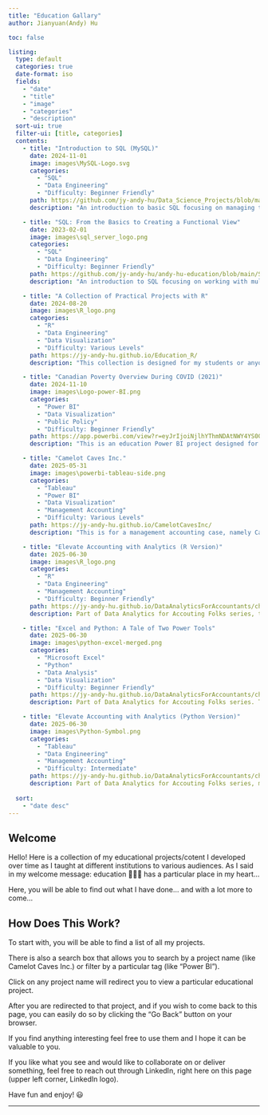 ```yaml
---
title: "Education Gallary"
author: Jianyuan(Andy) Hu

toc: false

listing: 
  type: default
  categories: true
  date-format: iso
  fields: 
    - "date"
    - "title"
    - "image"
    - "categories"
    - "description"
  sort-ui: true
  filter-ui: [title, categories]
  contents: 
    - title: "Introduction to SQL (MySQL)"
      date: 2024-11-01
      image: images\MySQL-Logo.svg
      categories: 
        - "SQL"
        - "Data Engineering"
        - "Difficulty: Beginner Friendly"
      path: https://github.com/jy-andy-hu/Data_Science_Projects/blob/main/What_to_Do_with_Wheat/What_to_Do_with_Wheat_R_Version.ipynb
      description: "An introduction to basic SQL focusing on managing tables, data wrangling, with the context of MySQL."

    - title: "SQL: From the Basics to Creating a Functional View"
      date: 2023-02-01
      image: images\sql_server_logo.png
      categories: 
        - "SQL"
        - "Data Engineering"
        - "Difficulty: Beginner Friendly"
      path: https://github.com/jy-andy-hu/andy-hu-education/blob/main/SQL/AdventureWorks/SQL_Basics_Create_Useful_Compensation_View.ipynb
      description: "An introduction to SQL focusing on working with multuple tables in an enterprise schema, with the context of T-SQL"

    - title: "A Collection of Practical Projects with R"
      date: 2024-08-20
      image: images\R_logo.png
      categories: 
        - "R"
        - "Data Engineering"
        - "Data Visualization"
        - "Difficulty: Various Levels"
      path: https://jy-andy-hu.github.io/Education_R/
      description: "This collection is designed for my students or anyone who want to be productive and analytical with R through a series of practical data projects."

    - title: "Canadian Poverty Overview During COVID (2021)"
      date: 2024-11-10
      image: images\Logo-power-BI.png
      categories: 
        - "Power BI"
        - "Data Visualization"
        - "Public Policy"
        - "Difficulty: Beginner Friendly"
      path: https://app.powerbi.com/view?r=eyJrIjoiNjlhYThmNDAtNWY4YS00ZTFkLTlkMDYtZjJmYTQwNzZjNWI5IiwidCI6IjJlYTIwYzQ3LTNlZjUtNDNkNy1iZWQ3LWIwNDBmYzBhMzkyNiIsImMiOjZ9
      description: "This is an education Power BI project designed for students who are in Master of Public Admin program and are brand new to Power BI. Data used from Statistics Canada, Consumer Income Survey (2021)."

    - title: "Camelot Caves Inc."
      date: 2025-05-31
      image: images\powerbi-tableau-side.png
      categories: 
        - "Tableau"
        - "Power BI"
        - "Data Visualization"
        - "Management Accounting"
        - "Difficulty: Various Levels"
      path: https://jy-andy-hu.github.io/CamelotCavesInc/
      description: "This is for a management accounting case, namely Camelot Caves Inc, aiming to provide a versatile playground for a range of accounting and educational learning outcomes. Click to learn more."

    - title: "Elevate Accounting with Analytics (R Version)"
      date: 2025-06-30
      image: images\R_logo.png
      categories: 
        - "R"
        - "Data Engineering"
        - "Management Accounting"
        - "Difficulty: Beginner Friendly"
      path: https://jy-andy-hu.github.io/DataAnalyticsForAccountants/chapters/ElevateAccountingWithAnalytics-R.html
      description: Part of Data Analytics for Accouting Folks series, this session provides direct introductory entry to data analytics through a practical accounting exercise and a beginner friendly yet powerful language, R. Click to find out more.

    - title: "Excel and Python: A Tale of Two Power Tools"
      date: 2025-06-30
      image: images\python-excel-merged.png
      categories: 
        - "Microsoft Excel"
        - "Python"
        - "Data Analysis"
        - "Data Visualization"
        - "Difficulty: Beginner Friendly"
      path: https://jy-andy-hu.github.io/DataAnalyticsForAccountants/chapters/Excel-Python.html
      description: Part of Data Analytics for Accouting Folks series. This session provides transition to data analytics with Python in Excel, desgined for accounting folks who are typically strong in Microsoft Excel, meanwhile advancing their Excel skills. Click to find out more.

    - title: "Elevate Accounting with Analytics (Python Version)"
      date: 2025-06-30
      image: images\Python-Symbol.png
      categories: 
        - "Tableau"
        - "Data Engineering"
        - "Management Accounting"
        - "Difficulty: Intermediate"
      path: https://jy-andy-hu.github.io/DataAnalyticsForAccountants/chapters/ElevateAccountingWithAnalytics-Python.html
      description: Part of Data Analytics for Accouting Folks series, mirroring its R version of the session, this session provides formal introduction to data analytics in full Python environment. Click to find out more.
  
  sort: 
    - "date desc"
---
```


## Welcome

Hello! Here is a collection of my educational projects/cotent I developed over time as I taught at different institutions to various audiences. As I said in my welcome message: education 🧑🏻‍🏫 has a particular place in my heart... 

Here, you will be able to find out what I have done... and with a lot more to come...

## How Does This Work?

To start with, you will be able to find a list of all my projects. 

There is also a search box that allows you to search by a project name (like Camelot Caves Inc.) or filter by a particular tag (like "Power BI").

Click on any project name will redirect you to view a particular educational project.

After you are redirected to that project, and if you wish to come back to this page, you can easily do so by clicking the "Go Back" button on your browser. 

If you find anything interesting feel free to use them and I hope it can be valuable to you.

If you like what you see and would like to collaborate on or deliver something, feel free to reach out through LinkedIn, right here on this page (upper left corner, LinkedIn logo).

Have fun and enjoy! 😃

-------

